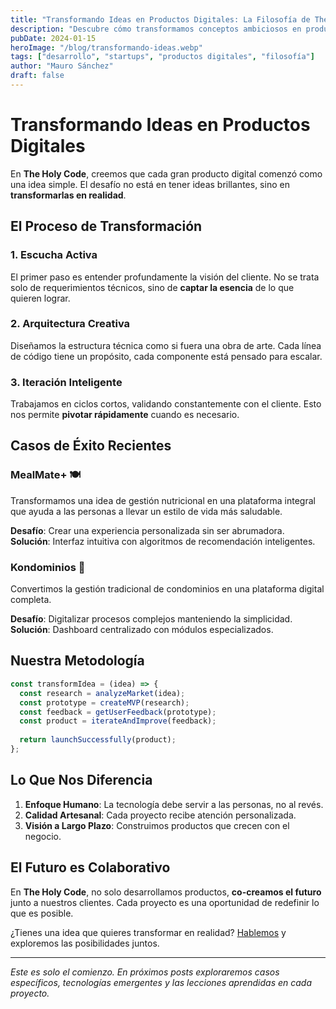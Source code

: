 ---
title: "Transformando Ideas en Productos Digitales: La Filosofía de The Holy Code"
description: "Descubre cómo transformamos conceptos ambiciosos en productos digitales exitosos, combinando creatividad, tecnología y estrategia."
pubDate: 2024-01-15
heroImage: "/blog/transformando-ideas.webp"
tags: ["desarrollo", "startups", "productos digitales", "filosofía"]
author: "Mauro Sánchez"
draft: false
---

# Transformando Ideas en Productos Digitales

En **The Holy Code**, creemos que cada gran producto digital comenzó como una idea simple. El desafío no está en tener ideas brillantes, sino en **transformarlas en realidad**.

## El Proceso de Transformación

### 1. **Escucha Activa**
El primer paso es entender profundamente la visión del cliente. No se trata solo de requerimientos técnicos, sino de **captar la esencia** de lo que quieren lograr.

### 2. **Arquitectura Creativa**
Diseñamos la estructura técnica como si fuera una obra de arte. Cada línea de código tiene un propósito, cada componente está pensado para escalar.

### 3. **Iteración Inteligente**
Trabajamos en ciclos cortos, validando constantemente con el cliente. Esto nos permite **pivotar rápidamente** cuando es necesario.

## Casos de Éxito Recientes

### MealMate+ 🍽️
Transformamos una idea de gestión nutricional en una plataforma integral que ayuda a las personas a llevar un estilo de vida más saludable.

**Desafío**: Crear una experiencia personalizada sin ser abrumadora.
**Solución**: Interfaz intuitiva con algoritmos de recomendación inteligentes.

### Kondominios 🏢
Convertimos la gestión tradicional de condominios en una plataforma digital completa.

**Desafío**: Digitalizar procesos complejos manteniendo la simplicidad.
**Solución**: Dashboard centralizado con módulos especializados.

## Nuestra Metodología

```javascript
const transformIdea = (idea) => {
  const research = analyzeMarket(idea);
  const prototype = createMVP(research);
  const feedback = getUserFeedback(prototype);
  const product = iterateAndImprove(feedback);
  
  return launchSuccessfully(product);
};
```

## Lo Que Nos Diferencia

1. **Enfoque Humano**: La tecnología debe servir a las personas, no al revés.
2. **Calidad Artesanal**: Cada proyecto recibe atención personalizada.
3. **Visión a Largo Plazo**: Construimos productos que crecen con el negocio.

## El Futuro es Colaborativo

En **The Holy Code**, no solo desarrollamos productos, **co-creamos el futuro** junto a nuestros clientes. Cada proyecto es una oportunidad de redefinir lo que es posible.

¿Tienes una idea que quieres transformar en realidad? [Hablemos](mailto:mauro@holy-code.com) y exploremos las posibilidades juntos.

---

*Este es solo el comienzo. En próximos posts exploraremos casos específicos, tecnologías emergentes y las lecciones aprendidas en cada proyecto.* 